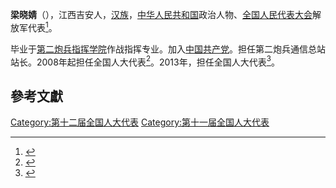 '''梁晓婧'''（{{bd|1968年||}}），江西吉安人，[[汉族|汉族]]，[[中华人民共和国|中华人民共和国]]政治人物、[[全国人民代表大会|全国人民代表大会]]解放军代表<ref>{{cite web|author=新华网|title=第十一届全国人大代表|url=http://news.xinhuanet.com/ziliao/2008-03/03/content_7708230.htm?node=36628|publisher=新华网|accessdate=2014-01-07|archive-date=2014-01-10|archive-url=https://web.archive.org/web/20140110211415/http://news.xinhuanet.com/ziliao/2008-03/03/content_7708230.htm?node=36628|dead-url=no}}</ref>。

毕业于[[第二炮兵指挥学院|第二炮兵指挥学院]]作战指挥专业。加入[[中国共产党|中国共产党]]。担任第二炮兵通信总站站长。2008年起担任全国人大代表<ref>{{cite news|title=全国人大代表信息-梁晓婧|url= http://210.82.31.1:8084/delegate/viewDelegate.action?dbid=112953|accessdate=2013-04-05|newspaper=全国人大网|archive-url=https://web.archive.org/web/20140527213343/http://www.npc.gov.cn/delegate/viewDelegate.action?dbid=112953|archive-date=2014-05-27|dead-url=yes}}</ref>。2013年，担任全国人大代表<ref>{{cite news|title=全国人大代表信息-梁晓婧|url= http://210.82.31.1:8084/delegate/viewDelegate.action?dbid=122959|accessdate=2013-04-05|newspaper=全国人大网|archive-url=https://web.archive.org/web/20160306173056/http://www.npc.gov.cn/delegate/viewDelegate.action?dbid=122959|archive-date=2016-03-06|dead-url=yes}}</ref>。

==參考文獻==
{{reflist}}
{{中国政治人物小作品}}

[[Category:第十二届全国人大代表|Category:第十二届全国人大代表]]
[[Category:第十一届全国人大代表|Category:第十一届全国人大代表]]